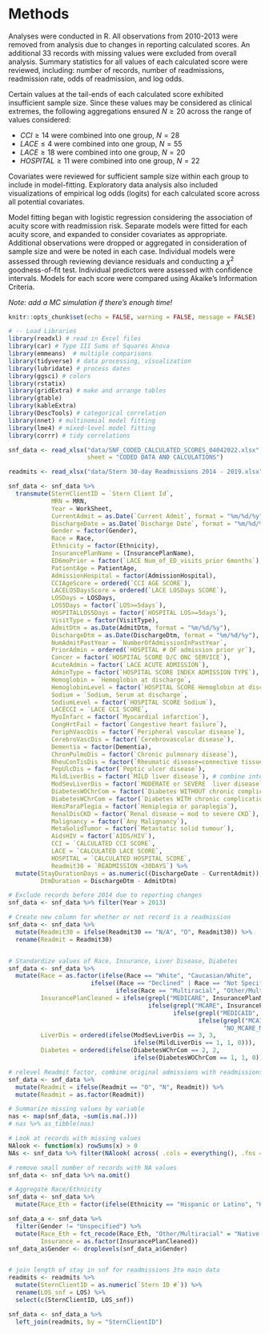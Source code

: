   
# Methods  
Analyses were conducted in R. All observations from 2010-2013 were removed from analysis due to changes in reporting calculated scores. An additional 33 records with missing values were excluded from overall analysis. Summary statistics for all values of each calculated score were reviewed, including: number of records, number of readmissions, readmission rate, odds of readmission, and log odds.  
  
Certain values at the tail-ends of each calculated score exhibited insufficient sample size. Since these values may be considered as clinical extremes, the following aggregations ensured $N \ge 20$ across the range of values considered:

  + $CCI \ge 14$ were combined into one group, $N=28$  
  + $LACE \le 4$ were combined into one group, $N=55$  
  + $LACE \ge 18$ were combined into one group, $N=20$  
  + $HOSPITAL \ge 11$ were combined into one group, $N=22$  
  
Covariates were reviewed for sufficient sample size within each group to include in model-fitting. Exploratory data analysis also included visualizations of empirical log odds (logits) for each calculated score across all potential covariates.  
  
Model fitting began with logistic regression considering the association of acuity score with readmission risk. Separate models were fitted for each acuity score, and expanded to consider covariates as appropriate. Additional observations were dropped or aggregated in consideration of sample size and were be noted in each case. Individual models were assessed through reviewing deviance residuals and conducting a $\chi^2$ goodness-of-fit test. Individual predictors were assessed with confidence intervals. Models for each score were compared using Akaike's Information Criteria.  
  
*Note: add a MC simulation if there's enough time!*    
  

```r
knitr::opts_chunk$set(echo = FALSE, warning = FALSE, message = FALSE)
```

```r
# -- Load Libraries
library(readxl) # read in Excel files
library(car) # Type III Sums of Squares Anova
library(emmeans)  # multiple comparisons
library(tidyverse) # data processing, visualization
library(lubridate) # process dates
library(ggsci) # colors
library(rstatix)
library(gridExtra) # make and arrange tables
library(gtable) 
library(kableExtra)
library(DescTools) # categorical correlation
library(nnet) # multinomial model fitting
library(lme4) # mixed-level model fitting
library(corrr) # tidy correlations
```

```r
snf_data <- read_xlsx("data/SNF_CODED_CALCULATED_SCORES_04042022.xlsx",
                      sheet = "CODED DATA AND CALCULATIONS")

readmits <- read_xlsx("data/Stern 30-day Readmissions 2014 - 2019.xlsx")
```

```r
snf_data <- snf_data %>%
  transmute(SternClientID = `Stern Client Id`,
            MRN = MRN,
            Year = WorkSheet,
            CurrentAdmit = as.Date(`Current Admit`, format = "%m/%d/%y"),          
            DischargeDate = as.Date(`Discharge Date`, format = "%m/%d/%y"),
            Gender = factor(Gender),
            Race = Race,
            Ethnicity = factor(Ethnicity),
            InsurancePlanName = (InsurancePlanName),
            ED6moPrior = factor(`LACE Num_of_ED_visits_prior 6months`),
            PatientAge = PatientAge,
            AdmissionHospital = factor(AdmissionHospital),
            CCIAgeScore = ordered(`CCI AGE SCORE`),
            LACELOSDaysScore = ordered(`LACE LOSDays SCORE`),
            LOSDays = LOSDays,
            LOS5Days = factor(`LOS>=5days`),
            HOSPITALLOS5Days = factor(`HOSPITAL LOS>=5days`),
            VisitType = factor(VisitType),
            AdmitDtm = as.Date(AdmitDtm, format = "%m/%d/%y"),
            DischargeDtm = as.Date(DischargeDtm, format = "%m/%d/%y"),
            NumAdmitPastYear = `NumberOfAdmissionInPastYear`,
            PriorAdmin = ordered(`HOSPITAL # OF admission prior yr`),
            Cancer = factor(`HOSPITAL SCORE D/C ONC SERVICE`),
            AcuteAdmin = factor(`LACE ACUTE ADMISSION`),
            AdminType = factor(`HOSPITAL SCORE INDEX ADMISSION TYPE`),
            Hemoglobin = `Hemoglobin at discharge`,
            HemoglobinLevel = factor(`HOSPITAL SCORE Hemoglobin at discharge`),
            Sodium = `Sodium, Serum at discharge`,
            SodiumLevel = factor(`HOSPITAL SCORE Sodium`),
            LACECCI = `LACE CCI SCORE`,
            MyoInfarc = factor(`Myocardial infarction`),
            CongHrtFail = factor(`Congestive heart failure`),
            PeriphVascDis = factor(`Peripheral vascular disease`),
            CerebroVascDis = factor(`Cerebrovascular disease`),
            Dementia = factor(Dementia),
            ChronPulmoDis = factor(`Chronic pulmonary disease`),
            RheuConTisDis = factor(`Rheumatic disease=connective tissue disease`),
            PepUlcDis = factor(`Peptic ulcer disease`),
            MildLiverDis = factor(`MILD liver disease`), # combine into one liver disease var
            ModSevLiverDis = factor(`MODERATE or SEVERE  liver disease`),
            DiabetesWOChrCom = factor(`Diabetes WITHOUT chronic complication`), # combine into one diabetes var
            DiabetesWChrCom = factor(`Diabetes WITH chronic complication`),
            HemiParaPlegia = factor(`Hemiplegia or paraplegia`),
            RenalDisCKD = factor(`Renal disease = mod to severe CKD`),
            Malignancy = factor(`Any Malignancy`),
            MetaSolidTumor = factor(`Metastatic solid tumour`),
            AidsHIV = factor(`AIDS/HIV`),
            CCI = `CALCULATED CCI SCORE`,
            LACE = `CALCULATED LACE SCORE`,
            HOSPITAL = `CALCULATED HOSPITAL SCORE`,
            Readmit30 = `READMISSION <30DAYS`) %>%
  mutate(StayDurationDays = as.numeric((DischargeDate - CurrentAdmit)),
         DtmDuration = DischargeDtm - AdmitDtm)
```  

  
```r
# Exclude records before 2014 due to reporting changes
snf_data <- snf_data %>% filter(Year > 2013)

# Create new column for whether or not record is a readmission
snf_data <- snf_data %>%
  mutate(Readmit30 = ifelse(Readmit30 == "N/A", "O", Readmit30)) %>%
  rename(Readmit = Readmit30)


# Standardize values of Race, Insurance, Liver Disease, Diabetes
snf_data <- snf_data %>%
  mutate(Race = as.factor(ifelse(Race == "White", "Caucasian/White",
                       ifelse((Race == "Declined" | Race == "Not Specified" | Race == "Unknown"), "Unavailable/Unknown",
                              ifelse(Race == "Multiracial", "Other/Multiracial", Race)))),
         InsurancePlanCleaned = ifelse(grepl("MEDICARE", InsurancePlanName), "MCARE_MCAID",
                                       ifelse(grepl("MCARE", InsurancePlanName), "MCARE_MCAID",
                                              ifelse(grepl("MEDICAID", InsurancePlanName), "MCARE_MCAID",
                                                     ifelse(grepl("MCAID", InsurancePlanName), "MCARE_MCAID",
                                                            "NO_MCARE_MCAID")))),
         LiverDis = ordered(ifelse(ModSevLiverDis == 3, 3,
                                   ifelse(MildLiverDis == 1, 1, 0))),
         Diabetes = ordered(ifelse(DiabetesWChrCom == 2, 2,
                                   ifelse(DiabetesWOChrCom == 1, 1, 0))))

# relevel Readmit factor, combine original admissions with readmissions > 30 days
snf_data <- snf_data %>%
  mutate(Readmit = ifelse(Readmit == "O", "N", Readmit)) %>%
  mutate(Readmit = as.factor(Readmit))

```

```r
# Summarize missing values by variable
nas <- map(snf_data, ~sum(is.na(.)))
# nas %>% as_tibble(nas) 

# Look at records with missing values
NAlook <- function(x) rowSums(x) > 0 
NAs <- snf_data %>% filter(NAlook( across( .cols = everything(), .fns = ~ is.na(.x))))

# remove small number of records with NA values
snf_data <- snf_data %>% na.omit()
```  

```r
# Aggregate Race/Ethnicity
snf_data <- snf_data %>%
  mutate(Race_Eth = factor(ifelse(Ethnicity == "Hispanic or Latino", "Hispanic/Latino", as.character(Race))))

snf_data_a <- snf_data %>% 
  filter(Gender != "Unspecified") %>%
  mutate(Race_Eth = fct_recode(Race_Eth, "Other/Multiracial" = "Native Amer/Alaskan"),
         Insurance = as.factor(InsurancePlanCleaned))
snf_data_a$Gender <- droplevels(snf_data_a$Gender)



```

```r
# join length of stay in snf for readmissions 3to main data
readmits <- readmits %>%
  mutate(SternClientID = as.numeric(`Stern ID #`)) %>%
  rename(LOS_snf = LOS) %>%
  select(c(SternClientID, LOS_snf))

snf_data <- snf_data_a %>%
  left_join(readmits, by = "SternClientID")

```  
